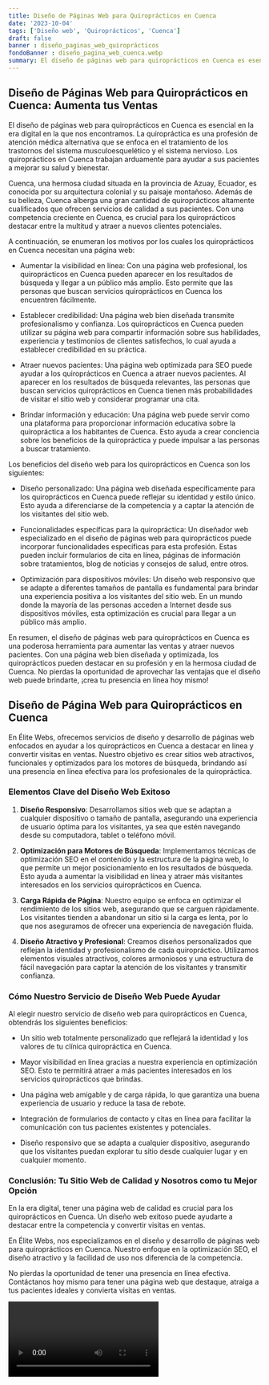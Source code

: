 ```yaml
---
title: Diseño de Páginas Web para Quiroprácticos en Cuenca
date: '2023-10-04'
tags: ['Diseño web', 'Quiroprácticos', 'Cuenca']
draft: false
banner : diseño_paginas_web_quiroprácticos
fondoBanner : diseño_pagina_web_cuenca.webp
summary: El diseño de páginas web para quiroprácticos en Cuenca es esencial en la era digital en la que nos encontramos. La quiropráctica es una profesión de atención médica alternativa que se enfoca en el tratamiento de los trastornos del sistema musculoesquelético y el sistema nervioso. Los quiroprácticos en Cuenca trabajan arduamente para ayudar a sus pacientes a mejorar su salud y bienestar.
---
```


## Diseño de Páginas Web para Quiroprácticos en Cuenca: Aumenta tus Ventas

El diseño de páginas web para quiroprácticos en Cuenca es esencial en la era digital en la que nos encontramos. La quiropráctica es una profesión de atención médica alternativa que se enfoca en el tratamiento de los trastornos del sistema musculoesquelético y el sistema nervioso. Los quiroprácticos en Cuenca trabajan arduamente para ayudar a sus pacientes a mejorar su salud y bienestar.

Cuenca, una hermosa ciudad situada en la provincia de Azuay, Ecuador, es conocida por su arquitectura colonial y su paisaje montañoso. Además de su belleza, Cuenca alberga una gran cantidad de quiroprácticos altamente cualificados que ofrecen servicios de calidad a sus pacientes. Con una competencia creciente en Cuenca, es crucial para los quiroprácticos destacar entre la multitud y atraer a nuevos clientes potenciales.

A continuación, se enumeran los motivos por los cuales los quiroprácticos en Cuenca necesitan una página web:

- Aumentar la visibilidad en línea: Con una página web profesional, los quiroprácticos en Cuenca pueden aparecer en los resultados de búsqueda y llegar a un público más amplio. Esto permite que las personas que buscan servicios quiroprácticos en Cuenca los encuentren fácilmente.

- Establecer credibilidad: Una página web bien diseñada transmite profesionalismo y confianza. Los quiroprácticos en Cuenca pueden utilizar su página web para compartir información sobre sus habilidades, experiencia y testimonios de clientes satisfechos, lo cual ayuda a establecer credibilidad en su práctica.

- Atraer nuevos pacientes: Una página web optimizada para SEO puede ayudar a los quiroprácticos en Cuenca a atraer nuevos pacientes. Al aparecer en los resultados de búsqueda relevantes, las personas que buscan servicios quiroprácticos en Cuenca tienen más probabilidades de visitar el sitio web y considerar programar una cita.

- Brindar información y educación: Una página web puede servir como una plataforma para proporcionar información educativa sobre la quiropráctica a los habitantes de Cuenca. Esto ayuda a crear conciencia sobre los beneficios de la quiropráctica y puede impulsar a las personas a buscar tratamiento.

Los beneficios del diseño web para los quiroprácticos en Cuenca son los siguientes:

- Diseño personalizado: Una página web diseñada específicamente para los quiroprácticos en Cuenca puede reflejar su identidad y estilo único. Esto ayuda a diferenciarse de la competencia y a captar la atención de los visitantes del sitio web.

- Funcionalidades específicas para la quiropráctica: Un diseñador web especializado en el diseño de páginas web para quiroprácticos puede incorporar funcionalidades específicas para esta profesión. Estas pueden incluir formularios de cita en línea, páginas de información sobre tratamientos, blog de noticias y consejos de salud, entre otros.

- Optimización para dispositivos móviles: Un diseño web responsivo que se adapte a diferentes tamaños de pantalla es fundamental para brindar una experiencia positiva a los visitantes del sitio web. En un mundo donde la mayoría de las personas acceden a Internet desde sus dispositivos móviles, esta optimización es crucial para llegar a un público más amplio.

En resumen, el diseño de páginas web para quiroprácticos en Cuenca es una poderosa herramienta para aumentar las ventas y atraer nuevos pacientes. Con una página web bien diseñada y optimizada, los quiroprácticos pueden destacar en su profesión y en la hermosa ciudad de Cuenca. No pierdas la oportunidad de aprovechar las ventajas que el diseño web puede brindarte, ¡crea tu presencia en línea hoy mismo!

<GifSeo />

<Cta />

## Diseño de Página Web para Quiroprácticos en Cuenca

En Élite Webs, ofrecemos servicios de diseño y desarrollo de páginas web enfocados en ayudar a los quiroprácticos en Cuenca a destacar en línea y convertir visitas en ventas. Nuestro objetivo es crear sitios web atractivos, funcionales y optimizados para los motores de búsqueda, brindando así una presencia en línea efectiva para los profesionales de la quiropráctica.

### Elementos Clave del Diseño Web Exitoso

1. **Diseño Responsivo**: Desarrollamos sitios web que se adaptan a cualquier dispositivo o tamaño de pantalla, asegurando una experiencia de usuario óptima para los visitantes, ya sea que estén navegando desde su computadora, tablet o teléfono móvil.

2. **Optimización para Motores de Búsqueda**: Implementamos técnicas de optimización SEO en el contenido y la estructura de la página web, lo que permite un mejor posicionamiento en los resultados de búsqueda. Esto ayuda a aumentar la visibilidad en línea y atraer más visitantes interesados en los servicios quiroprácticos en Cuenca.

3. **Carga Rápida de Página**: Nuestro equipo se enfoca en optimizar el rendimiento de los sitios web, asegurando que se carguen rápidamente. Los visitantes tienden a abandonar un sitio si la carga es lenta, por lo que nos aseguramos de ofrecer una experiencia de navegación fluida.

4. **Diseño Atractivo y Profesional**: Creamos diseños personalizados que reflejan la identidad y profesionalismo de cada quiropráctico. Utilizamos elementos visuales atractivos, colores armoniosos y una estructura de fácil navegación para captar la atención de los visitantes y transmitir confianza.

### Cómo Nuestro Servicio de Diseño Web Puede Ayudar

Al elegir nuestro servicio de diseño web para quiroprácticos en Cuenca, obtendrás los siguientes beneficios:

- Un sitio web totalmente personalizado que reflejará la identidad y los valores de tu clínica quiropráctica en Cuenca.

- Mayor visibilidad en línea gracias a nuestra experiencia en optimización SEO. Esto te permitirá atraer a más pacientes interesados en los servicios quiroprácticos que brindas.

- Una página web amigable y de carga rápida, lo que garantiza una buena experiencia de usuario y reduce la tasa de rebote.

- Integración de formularios de contacto y citas en línea para facilitar la comunicación con tus pacientes existentes y potenciales.

- Diseño responsivo que se adapta a cualquier dispositivo, asegurando que los visitantes puedan explorar tu sitio desde cualquier lugar y en cualquier momento.

### Conclusión: Tu Sitio Web de Calidad y Nosotros como tu Mejor Opción

En la era digital, tener una página web de calidad es crucial para los quiroprácticos en Cuenca. Un diseño web exitoso puede ayudarte a destacar entre la competencia y convertir visitas en ventas.

En Élite Webs, nos especializamos en el diseño y desarrollo de páginas web para quiroprácticos en Cuenca. Nuestro enfoque en la optimización SEO, el diseño atractivo y la facilidad de uso nos diferencia de la competencia.

No pierdas la oportunidad de tener una presencia en línea efectiva. Contáctanos hoy mismo para tener una página web que destaque, atraiga a tus pacientes ideales y convierta visitas en ventas.

<Video />

<CtaBot job='Quiroprácticos' city='Cuenca'/>

<Gmaps query='Cuenca+españa+maps' />